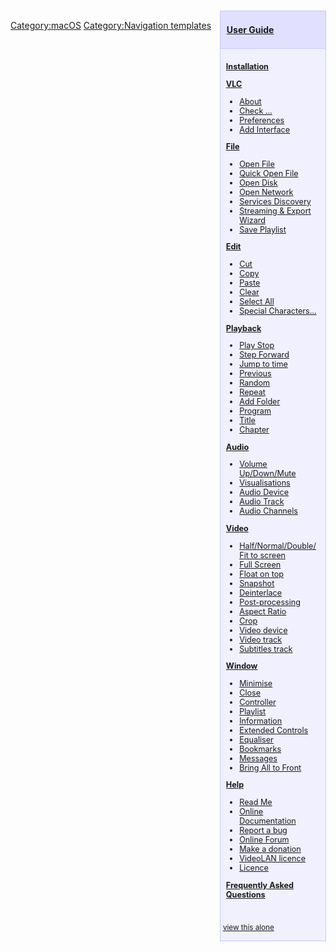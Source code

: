 <div style="margin:-1px -1px 5px 8px; float:right; padding:0px; border:1px solid #c6c9ff; width:12em; background-color:#f0f0ff;">
<div style="padding: 0.5em 0.7em; border-bottom:1px solid #c6c9ff; background-color:#e1e1ff;">'''[[macOS|User Guide]]'''</div>
<div style="padding:0.7em; font-size:90%;">
[[Documentation:Play_HowTo/Installing_VLC|'''Installation''']]

[[vlc_MacOS_VLC|'''VLC''']]
* [[vlc_MacOS_VLC|About]]
* [[vlc_MacOS_VLC|Check ...]]
* [[vlc_MacOS_VLC_Preferences|Preferences]]
* [[vlc_MacOS_VLC#Add_Interface|Add Interface]]

[[vlc_MacOS_File|'''File''']]
* [[vlc_MacOS_File#Activity tab|Open File]]
* [[vlc_MacOS_File#Transfers tab|Quick Open File]]
* [[vlc_MacOS_File#Activity tab|Open Disk]]
* [[vlc_MacOS_File#Transfers tab|Open Network]]
* [[vlc_MacOS_File#Activity tab|Services Discovery]]
* [[vlc_MacOS_File#Transfers tab|Streaming & Export Wizard]]
* [[vlc_MacOS_File#Activity tab|Save Playlist]]

[[vlc_MacOS_Edit|'''Edit''']]
* [[vlc_MacOS_Edit#Connection options|Cut]]
* [[vlc_MacOS_Edit#Transfer options|Copy]]
* [[vlc_MacOS_Edit#Connection options|Paste]]
* [[vlc_MacOS_Edit#Transfer options|Clear]]
* [[vlc_MacOS_Edit#Connection options|Select All]]
* [[vlc_MacOS_Edit#Transfer options|Special Characters...]]

[[vlc_MacOS_Playback|'''Playback''']]
* [[vlc_MacOS_Playback|Play Stop]]
* [[vlc_MacOS_Playback|Step Forward]]
* [[vlc_MacOS_Playback|Jump to time]]
* [[vlc_MacOS_Playback|Previous]]
* [[vlc_MacOS_Playback|Random]]
* [[vlc_MacOS_Playback|Repeat]]
* [[vlc_MacOS_Playback|Add Folder]]
* [[vlc_MacOS_Playback|Program]]
* [[vlc_MacOS_Playback|Title]]
* [[vlc_MacOS_Playback|Chapter]]

[[vlc_MacOS_Audio|'''Audio''']]
* [[vlc_MacOS_Audio|Volume Up/Down/Mute]]
* [[vlc_MacOS_Audio|Visualisations]]
* [[vlc_MacOS_Audio|Audio Device]]
* [[vlc_MacOS_Audio|Audio Track]]
* [[vlc_MacOS_Audio|Audio Channels]]

[[vlc_MacOS_Video|'''Video''']]
* [[vlc_MacOS_Video|Half/Normal/Double/Fit to screen]]
* [[vlc_MacOS_Video|Full Screen]]
* [[vlc_MacOS_Video|Float on top]]
* [[vlc_MacOS_Video|Snapshot]]
* [[vlc_MacOS_Video|Deinterlace]]
* [[vlc_MacOS_Video|Post-processing]]
* [[vlc_MacOS_Video|Aspect Ratio]]
* [[vlc_MacOS_Video|Crop]]
* [[vlc_MacOS_Video|Video device]]
* [[vlc_MacOS_Video|Video track]]
* [[vlc_MacOS_Video|Subtitles track]]

[[vlc_MacOS_Window|'''Window''']]
* [[vlc_MacOS_Window|Minimise]]
* [[vlc_MacOS_Window|Close]]
* [[vlc_MacOS_Window|Controller]]
* [[vlc_MacOS_Window|Playlist]]
* [[vlc_MacOS_Window|Information]]
* [[vlc_MacOS_Window|Extended Controls]]
* [[vlc_MacOS_Window|Equaliser]]
* [[vlc_MacOS_Window|Bookmarks]]
* [[vlc_MacOS_Window|Messages]]
* [[vlc_MacOS_Window|Bring All to Front]]

[[vlc_MacOS_Help|'''Help''']]
* [[vlc_MacOS_Help#Distributed DB|Read Me]]
* [[vlc_MacOS_Help#Distributed Tracker|Online Documentation]]
* [[vlc_MacOS_Help#Distributed DB|Report a bug]]
* [[vlc_MacOS_Help#Distributed Tracker|Online Forum]]
* [[vlc_MacOS_Help#Distributed DB|Make a donation]]
* [[vlc_MacOS_Help#Distributed Tracker|VideoLAN licence]]
* [[vlc_MacOS_Help#Distributed Tracker|Licence]]


'''[[macOSFAQ|Frequently Asked Questions]]'''
</div>

&nbsp;<small>[[Template:vlc_MacOS_toc|view this alone]]</small><br>
</div>
[[Category:macOS]]
<noinclude>[[Category:Navigation templates]]</noinclude>